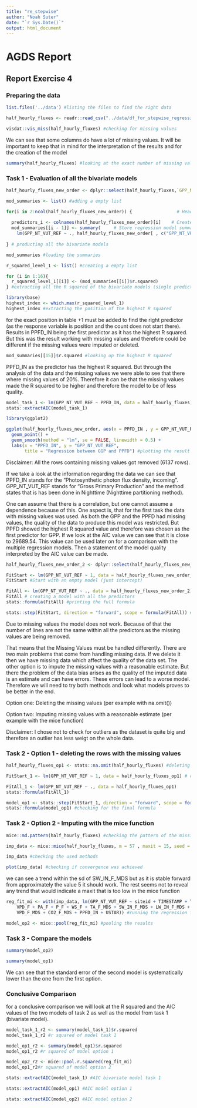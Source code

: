 ```yaml
---
title: "re_stepwise"
author: "Noah Suter"
date: "`r Sys.Date()`"
output: html_document
---
```

# AGDS Report

## Report Exercise 4

### Preparing the data

```r
list.files('../data') #listing the files to find the right data
```

```r
half_hourly_fluxes <- readr::read_csv("../data/df_for_stepwise_regression.csv") # reading the data into R
```

```r
visdat::vis_miss(half_hourly_fluxes) #checking for missing values
```
We can see that some columns do have a lot of missing values. It will be important to keep that in mind for the interpretation of the results and for the creation of the model

```r
summary(half_hourly_fluxes) #looking at the exact number of missing values (NA) per row
```

### Task 1 - Evaluation of all the bivariate models

```r
half_hourly_fluxes_new_order <- dplyr::select(half_hourly_fluxes,`GPP_NT_VUT_REF`, everything()) #moving the column of the response variable (GPP) to position one
```

```r
mod_summaries <- list() #adding a empty list
```

```r
for(i in 2:ncol(half_hourly_fluxes_new_order)) {                 # Head of for-loop
 
  predictors_i <- colnames(half_hourly_fluxes_new_order)[i]    # Create vector of predictor names
  mod_summaries[[i - 1]] <- summary(     # Store regression model summary in list
    lm(GPP_NT_VUT_REF ~ ., half_hourly_fluxes_new_order[ , c("GPP_NT_VUT_REF", predictors_i)]))
 
} # producting all the bivariate models
```

```r
mod_summaries #loading the summaries 
```


```r
r_squared_level_1 <- list() #creating a empty list
```


```r
for (i in 1:16){
  r_squared_level_1[[i]] <- (mod_summaries[[i]]$r.squared)
} #extracting all the R squared of the bivariate models (single predictor)
```

```r
library(base)
highest_index <- which.max(r_squared_level_1)
highest_index #extracting the position of the highest R squared
```
for the exact position in table +1 must be added to find the right predictor (as the response variable is position and the count does not start there). Results in PPFD_IN being the first predictor as it has the highest R squared. But this was the result working with missing values and therefore could be different if the missing values were imputed or deleted.
```r
mod_summaries[[15]]$r.squared #looking up the highest R squared
```

PPFD_IN as the predictor has the highest R squared. But through the analysis of the data and the missing values we were able to see that there where missing values of 20%. Therefore it can be that the missing values made the R squared to be higher and therefore the model to be of less quality.

```r
model_task_1 <- lm(GPP_NT_VUT_REF ~ PPFD_IN, data = half_hourly_fluxes)#computing the AIC
stats::extractAIC(model_task_1)
```


```r
library(ggplot2)

ggplot(half_hourly_fluxes_new_order, aes(x = PPFD_IN , y = GPP_NT_VUT_REF)) +
  geom_point() +
  geom_smooth(method = "lm", se = FALSE, linewidth = 0.5) +
  labs(x = "PPFD_IN", y = "GPP_NT_VUT_REF",
       title = "Regression between GGP and PPFD") #plotting the result of the regression with one predictor
```

Disclaimer: All the rows containing missing values got removed (6137 rows). 

If we take a look at the information regarding the data we can see that PPFD_IN stands for the "Photosynthetic photon flux density, incoming". GPP_NT_VUT_REF stands for "Gross Primary Production" and the method states that is has been done in Nighttime (Nighttime partitioning method). 

One can assume that there is a correlation, but one cannot assume a dependence because of this.
One aspect is, that for the first task the data with missing values was used. As both the GPP and the PPFD had missing values, the quality of the data to produce this model was restricted.  But PPFD showed the highest R squared value and therefore was chosen as the first predictor for GPP. If we look at the AIC value we can see that it is close to  29689.54. This value can be used later on for a comparison with the multiple regression models. Then a statement of the model quality interpreted by the AIC value can be made.

```r
half_hourly_fluxes_new_order_2 <- dplyr::select(half_hourly_fluxes_new_order,`GPP_NT_VUT_REF`, `PPFD_IN`, everything()) #moving the first predictor to position 2

```


```r
FitStart <- lm(GPP_NT_VUT_REF ~ 1, data = half_hourly_fluxes_new_order_2)
FitStart #Start with an empty model (just intercept)
```

```r
FitAll <- lm(GPP_NT_VUT_REF ~ ., data = half_hourly_fluxes_new_order_2)
FitAll # creating a model with all the predictors
stats::formula(FitAll) #printing the full formula
```
```r
stats::step(FitStart, direction = "forward", scope = formula(FitAll)) # doing the stepwise forward regression
```

Due to missing values the model does not work. Because of that the number of lines are not the same within all the predictors as the missing values are being removed. 

That means that the Missing Values must be handled differently. 
There are two main problems that come from handling missing data. If we delete it then we have missing data which affect the quality of the data set. The other option is to impute the missing values with a reasonable estimate. But there the problem of the data bias arises as the quality of the imputed data is an estimate and can have errors. These errors can lead to a worse model. Therefore we will need to try both methods and look what models proves to be better in the end.

Option one: Deleting the missing values (per example with na.omit())


Option two: Imputing missing values with a reasonable estimate (per example with the mice function)

Disclaimer: I chose not to check for outliers as the dataset is quite big and therefore an outlier has less weigt on the whole data.


### Task 2 - Option 1 - deleting the rows with the missing values
```r
half_hourly_fluxes_op1 <- stats::na.omit(half_hourly_fluxes) #deleting all the rows with missing values
```


```r
FitStart_1 <- lm(GPP_NT_VUT_REF ~ 1, data = half_hourly_fluxes_op1) # creating an empty model (just intercepter)
```

```r
FitAll_1 <- lm(GPP_NT_VUT_REF ~ ., data = half_hourly_fluxes_op1)
stats::formula(FitAll_1)
```


```r
model_op1 <- stats::step(FitStart_1, direction = "forward", scope = formula(FitAll_1)) #creating the stepwise forward model
stats::formula(model_op1) #checking for the final formula
```


### Task 2 - Option 2 - Imputing with the mice function


```r
mice::md.pattern(half_hourly_fluxes) #checking the pattern of the missing data
```

```r
imp_data <- mice::mice(half_hourly_fluxes, m = 57 , maxit = 15, seed = 12345, print = FALSE) #setting the mice options
```

```r
imp_data #checking the used methods
```




```r
plot(imp_data) #checking if convergence was achieved
```

we can see a trend within the sd of SW_IN_F_MDS but as it is stable forward from approximately the value 5 it should work. The rest seems not to reveal any trend that would indicate a maxit that is too low in the mice function

```r
reg_fit_mi <- with(imp_data, lm(GPP_NT_VUT_REF ~ siteid + TIMESTAMP + TA_F + SW_IN_F + LW_IN_F + 
    VPD_F + PA_F + P_F + WS_F + TA_F_MDS + SW_IN_F_MDS + LW_IN_F_MDS + 
    VPD_F_MDS + CO2_F_MDS + PPFD_IN + USTAR)) #running the regression for each imputed dataset
```

```r
model_op2 <- mice::pool(reg_fit_mi) #pooling the results
```

### Task 3 - Compare the models 
```r
summary(model_op2)
```
```r
summary(model_op1)
```

We can see that the standard error of the second model is systematically lower than the one from the first option.

### Conclusive Comparison
for a conclusive comparison we will look at the R squared and the AIC values of the two models of task 2 as well as the model from task 1 (bivariate model). 

```r
model_task_1_r2 <- summary(model_task_1)$r.squared  
model_task_1_r2 #r squared of model task 1
```

```r
model_op1_r2 <- summary(model_op1)$r.squared  
model_op1_r2 #r squared of model option 1
```

```r
model_op2_r2 <- mice::pool.r.squared(reg_fit_mi)
model_op1_r2#r squared of model option 2
```
```r
stats::extractAIC(model_task_1) #AIC bivariate model task 1
```


```r
stats::extractAIC(model_op1) #AIC model option 1
```

```r
stats::extractAIC(model_op2) #AIC model option 2
```






